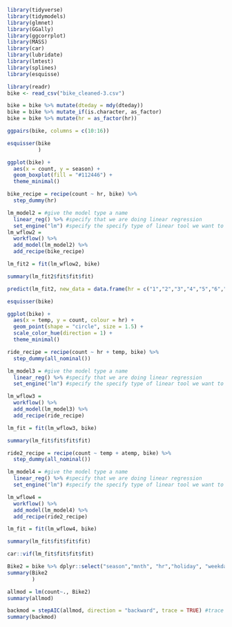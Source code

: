 ```{r}
library(tidyverse)
library(tidymodels)
library(glmnet)
library(GGally)
library(ggcorrplot)
library(MASS)
library(car)
library(lubridate)
library(lmtest)
library(splines)
library(esquisse)
```
```{r}
library(readr)
bike <- read_csv("bike_cleaned-3.csv")
```
```{r}
bike = bike %>% mutate(dteday = mdy(dteday))
bike = bike %>% mutate_if(is.character, as_factor)
bike = bike %>% mutate(hr = as_factor(hr))
```

```{r}
ggpairs(bike, columns = c(10:16))
```
```{r}
esquisser(bike
          )
```
```{r}
ggplot(bike) +
  aes(x = count, y = season) +
  geom_boxplot(fill = "#112446") +
  theme_minimal()
```
```{r}
bike_recipe = recipe(count ~ hr, bike) %>%
  step_dummy(hr)

lm_model2 = #give the model type a name 
  linear_reg() %>% #specify that we are doing linear regression
  set_engine("lm") #specify the specify type of linear tool we want to use 
lm_wflow2 = 
  workflow() %>% 
  add_model(lm_model2) %>% 
  add_recipe(bike_recipe)

lm_fit2 = fit(lm_wflow2, bike)
```

```{r}
summary(lm_fit2$fit$fit$fit)
```
```{r}
predict(lm_fit2, new_data = data.frame(hr = c("1","2","3","4","5","6","7","8","9","10","11","12","13","14","15","16","17","18","19","20","21","22","23","24")))
```
```{r}
esquisser(bike)
```
```{r}
ggplot(bike) +
  aes(x = temp, y = count, colour = hr) +
  geom_point(shape = "circle", size = 1.5) +
  scale_color_hue(direction = 1) +
  theme_minimal()
```
```{r}
ride_recipe = recipe(count ~ hr + temp, bike) %>%
  step_dummy(all_nominal())

lm_model3 = #give the model type a name 
  linear_reg() %>% #specify that we are doing linear regression
  set_engine("lm") #specify the specify type of linear tool we want to use 

lm_wflow3 = 
  workflow() %>% 
  add_model(lm_model3) %>% 
  add_recipe(ride_recipe)

lm_fit = fit(lm_wflow3, bike)
```

```{r}
summary(lm_fit$fit$fit$fit)
```
```{r}
ride2_recipe = recipe(count ~ temp + atemp, bike) %>%
  step_dummy(all_nominal())

lm_model4 = #give the model type a name 
  linear_reg() %>% #specify that we are doing linear regression
  set_engine("lm") #specify the specify type of linear tool we want to use 

lm_wflow4 = 
  workflow() %>% 
  add_model(lm_model4) %>% 
  add_recipe(ride2_recipe)

lm_fit = fit(lm_wflow4, bike)
```

```{r}
summary(lm_fit$fit$fit$fit)
```
```{r}
car::vif(lm_fit$fit$fit$fit)
```






```{r}
Bike2 = bike %>% dplyr::select("season","mnth", "hr","holiday", "weekday","workingday", "weathersit", "temp","atemp", "hum","count" ,"windspeed" )
summary(Bike2
        )
```


```{r}
allmod = lm(count~., Bike2) 
summary(allmod)
```



```{r}

backmod = stepAIC(allmod, direction = "backward", trace = TRUE) #trace = TRUE shows how the model is built (which variables are removed)
summary(backmod)
```
```{r}

```


